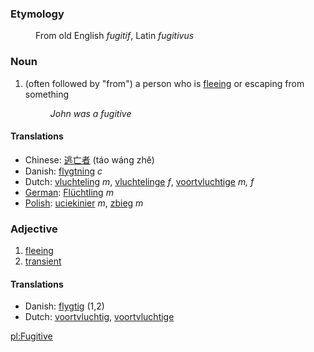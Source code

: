 === Etymology ===
:From old English ''fugitif'', Latin ''fugitivus''

=== Noun ===
#(often followed by "from") a person who is [[flee]]ing or escaping from something
#:''John was a fugitive''

====Translations====
*Chinese: [[逃亡者]] (táo wáng zhě)
*Danish: [[flygtning]] ''c''
*Dutch: [[vluchteling]] ''m'', [[vluchtelinge]] ''f'', [[voortvluchtige]] ''m, f''
*[[German]]: [[Flüchtling]] ''m''
*[[Polish]]: [[uciekinier]] ''m'', [[zbieg]] ''m''

=== Adjective ===
#[[flee]]ing
#[[transient]]

====Translations====
*Danish: [[flygtig]] (1,2)
*Dutch: [[voortvluchtig]], [[voortvluchtige]]

[[pl:Fugitive]]